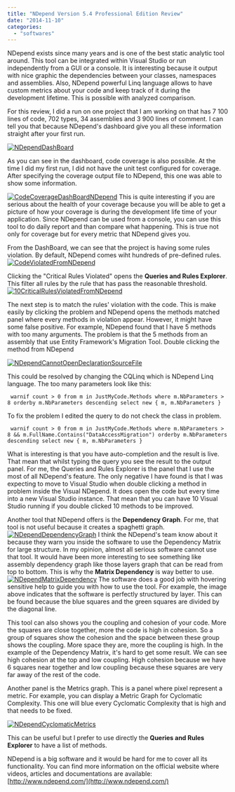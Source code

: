```yaml
---
title: "NDepend Version 5.4 Professional Edition Review"
date: "2014-11-10"
categories: 
  - "softwares"
---
```


NDepend exists since many years and is one of the best static analytic tool around. This tool can be integrated within Visual Studio or run independently from a GUI or a console. It is interesting because it output with nice graphic the dependencies between your classes, namespaces and assemblies. Also, NDepend powerful Linq language allows to have custom metrics about your code and keep track of it during the development lifetime. This is possible with analyzed comparison.

For this review, I did a run on one project that I am working on that has 7 100 lines of code, 702 types, 34 assemblies and 3 900 lines of comment. I can tell you that because NDepend's dashboard give you all these information straight after your first run.

[![NDependDashBoard](http://patrickdesjardins.com/blog/wp-content/uploads/2014/11/NDependDashBoard-400x297.png)](http://patrickdesjardins.com/blog/ndepend-version-5-4-professional-edition-review/ndependdashboard)

As you can see in the dashboard, code coverage is also possible. At the time I did my first run, I did not have the unit test configured for coverage. After specifying the coverage output file to NDepend, this one was able to show some information.

[![CodeCoverageDashBoardNDepend](http://patrickdesjardins.com/blog/wp-content/uploads/2014/11/CodeCoverageDashBoardNDepend.png)](http://patrickdesjardins.com/blog/ndepend-version-5-4-professional-edition-review/codecoveragedashboardndepend) This is quite interesting if you are serious about the health of your coverage because you will be able to get a picture of how your coverage is during the development life time of your application. Since NDepend can be used from a console, you can use this tool to do daily report and than compare what happening. This is true not only for coverage but for every metric that NDepend gives you.

From the DashBoard, we can see that the project is having some rules violation. By default, NDepend comes wiht hundreds of pre-defined rules. [![CodeViolatedFromNDepend](http://patrickdesjardins.com/blog/wp-content/uploads/2014/11/CodeViolatedFromNDepend.png)](http://patrickdesjardins.com/blog/ndepend-version-5-4-professional-edition-review/codeviolatedfromndepend)

Clicking the "Critical Rules Violated" opens the **Queries and Rules Explorer**. This filter all rules by the rule that has pass the reasonable threshold. [![10CriticalRulesViolatedFromNDepend](http://patrickdesjardins.com/blog/wp-content/uploads/2014/11/10CriticalRulesViolatedFromNDepend-400x287.png)](http://patrickdesjardins.com/blog/ndepend-version-5-4-professional-edition-review/10criticalrulesviolatedfromndepend)

The next step is to match the rules' violation with the code. This is make easily by clicking the problem and NDepend opens the methods matched panel where every methods in violation appear. However, it might have some false positive. For example, NDepend found that I have 5 methods with too many arguments. The problem is that the 5 methods from an assembly that use Entity Framework's Migration Tool. Double clicking the method from NDepend

[![NDependCannotOpenDeclarationSourceFile](http://patrickdesjardins.com/blog/wp-content/uploads/2014/11/NDependCannotOpenDeclarationSourceFile-400x195.png)](http://patrickdesjardins.com/blog/ndepend-version-5-4-professional-edition-review/ndependcannotopendeclarationsourcefile)

This could be resolved by changing the CQLinq which is NDepend Linq language. The too many parameters look like this:

``` 
 warnif count > 0 from m in JustMyCode.Methods where m.NbParameters > 8 orderby m.NbParameters descending select new { m, m.NbParameters } 
```  
To fix the problem I edited the query to do not check the class in problem.
``` 
 warnif count > 0 from m in JustMyCode.Methods where m.NbParameters > 8 && m.FullName.Contains("DataAccessMigration") orderby m.NbParameters descending select new { m, m.NbParameters } 
``` 

What is interesting is that you have auto-completion and the result is live. That mean that whilst typing the query you see the result to the output panel. For me, the Queries and Rules Explorer is the panel that I use the most of all NDepend's feature. The only negative I have found is that I was expecting to move to Visual Studio when double clicking a method in problem inside the Visual NDepend. It does open the code but every time into a new Visual Studio instance. That mean that you can have 10 Visual Studio running if you double clicked 10 methods to be improved.

Another tool that NDepend offers is the **Dependency Graph**. For me, that tool is not useful because it creates a spaghetti graph. [![NDependDependencyGraph](http://patrickdesjardins.com/blog/wp-content/uploads/2014/11/NDependDependencyGraph-213x400.png)](http://patrickdesjardins.com/blog/ndepend-version-5-4-professional-edition-review/ndependdependencygraph-3) I think the NDepend's team know about it because they warn you inside the software to use the Dependency Matrix for large structure. In my opinion, almost all serious software cannot use that tool. It would have been more interesting to see something like assembly dependency graph like those layers graph that can be read from top to bottom. This is why the **Matrix Dependency** is way better to use. [![NDependMatrixDependency](http://patrickdesjardins.com/blog/wp-content/uploads/2014/11/NDependMatrixDependency-400x281.png)](http://patrickdesjardins.com/blog/ndepend-version-5-4-professional-edition-review/ndependmatrixdependency) The software does a good job with hovering sensitive help to guide you with how to use the tool. For example, the image above indicates that the software is perfectly structured by layer. This can be found because the blue squares and the green squares are divided by the diagonal line.

This tool can also shows you the coupling and cohesion of your code. More the squares are close together, more the code is high in cohesion. So a group of squares show the cohesion and the space between these group shows the coupling. More space they are, more the coupling is high. In the example of the Dependency Matrix, it's hard to get some result. We can see high cohesion at the top and low coupling. High cohesion because we have 6 squares near together and low coupling because these squares are very far away of the rest of the code.

Another panel is the Metrics graph. This is a panel where pixel represent a metric. For example, you can display a Metric Graph for Cyclomatic Complexity. This one will blue every Cyclomatic Complexity that is high and that needs to be fixed.

[![NDependCyclomaticMetrics](http://patrickdesjardins.com/blog/wp-content/uploads/2014/11/NDependCyclomaticMetrics-400x184.png)](http://patrickdesjardins.com/blog/ndepend-version-5-4-professional-edition-review/ndependcyclomaticmetrics)

This can be useful but I prefer to use directly the **Queries and Rules Explorer** to have a list of methods.

NDepend is a big software and it would be hard for me to cover all its functionality. You can find more information on the official website where videos, articles and documentations are available: [http://www.ndepend.com/](http://www.ndepend.com/)
